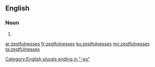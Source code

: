 ==English==

===Noun===
{{head|en|noun plural form}}

# {{plural of|zestfulness|lang=en}}

[[Category:English plurals ending in "-es"]]

[[ar:zestfulnesses]]
[[fr:zestfulnesses]]
[[ku:zestfulnesses]]
[[my:zestfulnesses]]
[[ta:zestfulnesses]]